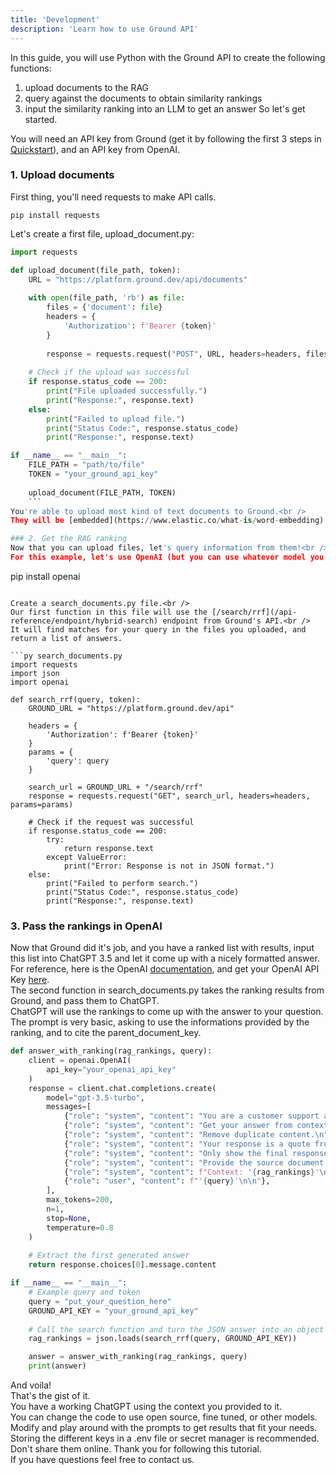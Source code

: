 ```yaml
---
title: 'Development'
description: 'Learn how to use Ground API'
---
```

In this guide, you will use Python with the Ground API to create the following functions:
  1. upload documents to the RAG
  2. query against the documents to obtain similarity rankings
  3. input the similarity ranking into an LLM to get an answer
So let's get started.

You will need an API key from Ground (get it by following the first 3 steps in [Quickstart](/quickstart)), and an API key from OpenAI.

### 1. Upload documents
First thing, you'll need requests to make API calls.<br />
```
pip install requests
```

Let's create a first file, upload_document.py:

```py upload_document.py
import requests

def upload_document(file_path, token):
    URL = "https://platform.ground.dev/api/documents"
    
    with open(file_path, 'rb') as file:
        files = {'document': file}
        headers = {
            'Authorization': f'Bearer {token}'
        }
        
        response = requests.request("POST", URL, headers=headers, files=files)
    
    # Check if the upload was successful
    if response.status_code == 200:
        print("File uploaded successfully.")
        print("Response:", response.text)
    else:
        print("Failed to upload file.")
        print("Status Code:", response.status_code)
        print("Response:", response.text)

if __name__ == "__main__":
    FILE_PATH = "path/to/file"
    TOKEN = "your_ground_api_key"
    
    upload_document(FILE_PATH, TOKEN)
    ```
You're able to upload most kind of text documents to Ground.<br />
They will be [embedded](https://www.elastic.co/what-is/word-embedding) and saved on our platform.

### 2. Get the RAG ranking
Now that you can upload files, let's query information from them!<br />
For this example, let's use OpenAI (but you can use whatever model you want).
```
pip install openai
```

Create a search_documents.py file.<br />
Our first function in this file will use the [/search/rrf](/api-reference/endpoint/hybrid-search) endpoint from Ground's API.<br />
It will find matches for your query in the files you uploaded, and return a list of answers.

```py search_documents.py
import requests
import json
import openai

def search_rrf(query, token):
    GROUND_URL = "https://platform.ground.dev/api"
    
    headers = {
        'Authorization': f'Bearer {token}'
    }
    params = {
        'query': query
    }
    
    search_url = GROUND_URL + "/search/rrf"
    response = requests.request("GET", search_url, headers=headers, params=params)
    
    # Check if the request was successful
    if response.status_code == 200:
        try:
            return response.text
        except ValueError:
            print("Error: Response is not in JSON format.")
    else:
        print("Failed to perform search.")
        print("Status Code:", response.status_code)
        print("Response:", response.text)
```

### 3. Pass the rankings in OpenAI
Now that Ground did it's job, and you have a ranked list with results, input this list into ChatGPT 3.5 and let it come up with a nicely formatted answer.<br />
For reference, here is the OpenAI [documentation](https://platform.openai.com/docs/overview), and get your OpenAI API Key [here](https://platform.openai.com/docs/quickstart/account-setup).
<br />
The second function in search_documents.py takes the ranking results from Ground, and pass them to ChatGPT.<br />
ChatGPT will use the rankings to come up with the answer to your question.<br />
The prompt is very basic, asking to use the informations provided by the ranking, and to cite the parent_document_key.<br />

```py search_documents.py
def answer_with_ranking(rag_rankings, query):
    client = openai.OpenAI(
        api_key="your_openai_api_key"
    )
    response = client.chat.completions.create(
        model="gpt-3.5-turbo",
        messages=[
            {"role": "system", "content": "You are a customer support agent, helping users by following directives and answering questions.\n"},
            {"role": "system", "content": "Get your answer from context, the right answer is in one of the chunks.\n"},
            {"role": "system", "content": "Remove duplicate content.\n"},
            {"role": "system", "content": "Your response is a quote from source with relevant informations.\n"},
            {"role": "system", "content": "Only show the final response, do not provide explanations or details.\n"},
            {"role": "system", "content": "Provide the source document at the end of the response, as follows: source: <parent_document_key>.\n"},
            {"role": "system", "content": f"Context: '{rag_rankings}'\n\n"},
            {"role": "user", "content": f"'{query}'\n\n"},
        ],
        max_tokens=200,
        n=1,
        stop=None,
        temperature=0.8
    )
    
    # Extract the first generated answer
    return response.choices[0].message.content

if __name__ == "__main__":
    # Example query and token
    query = "put_your_question_here"
    GROUND_API_KEY = "your_ground_api_key"
    
    # Call the search function and turn the JSON answer into an object
    rag_rankings = json.loads(search_rrf(query, GROUND_API_KEY))

    answer = answer_with_ranking(rag_rankings, query)
    print(answer)
```

And voila!<br />
That's the gist of it.<br />
You have a working ChatGPT using the context you provided to it.<br />
You can change the code to use open source, fine tuned, or other models.<br />
Modify and play around with the prompts to get results that fit your needs.<br />
<Info>Storing the different keys in a .env file or secret manager is recommended.
Don't share them online.</Info>
Thank you for following this tutorial.<br />
If you have questions feel free to contact us.
